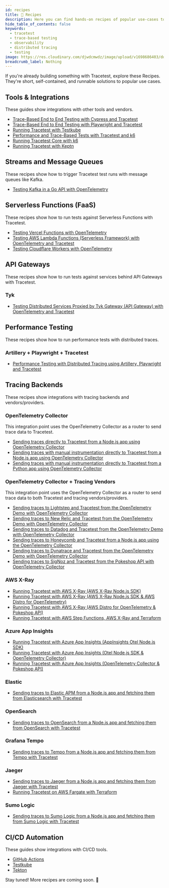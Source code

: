 ```yaml
---
id: recipes
title: 🍱 Recipes
description: Here you can find hands-on recipes of popular use-cases to get started with Tracetest.
hide_table_of_contents: false
keywords:
  - tracetest
  - trace-based testing
  - observability
  - distributed tracing
  - testing
image: https://res.cloudinary.com/djwdcmwdz/image/upload/v1698686403/docs/Blog_Thumbnail_14_rsvkmo.jpg
breadcrumb_label: Nothing
---
```


If you're already building something with Tracetest, explore these Recipes. They're short, self-contained, and runnable solutions to popular use cases.

## Tools & Integrations

These guides show integrations with other tools and vendors.

- [Trace-Based End to End Testing with Cypress and Tracetest](/tools-and-integrations/cypress)
- [Trace-Based End to End Testing with Playwright and Tracetest](/tools-and-integrations/playwright)
- [Running Tracetest with Testkube](/tools-and-integrations/testkube)
- [Performance and Trace-Based Tests with Tracetest and k6](/tools-and-integrations/k6)
- [Running Tracetest Core with k6](/tools-and-integrations/k6-core)
- [Running Tracetest with Keptn](/tools-and-integrations/keptn)

## Streams and Message Queues

These recipes show how to trigger Tracetest test runs with message queues like Kafka.

- [Testing Kafka in a Go API with OpenTelemetry](/examples-tutorials/recipes/testing-kafka-go-api-with-opentelemetry-tracetest)

## Serverless Functions (FaaS)

These recipes show how to run tests against Serverless Functions with Tracetest.

- [Testing Vercel Functions with OpenTelemetry](/examples-tutorials/recipes/testing-vercel-functions-with-opentelemetry-tracetest)
- [Testing AWS Lambda Functions (Serverless Framework) with OpenTelemetry and Tracetest](/examples-tutorials/recipes/testing-lambda-functions-with-opentelemetry-tracetest)
- [Testing Cloudflare Workers with OpenTelemetry](/examples-tutorials/recipes/testing-cloudflare-workers-with-opentelemetry-tracetest)

## API Gateways

These recipes show how to run tests against services behind API Gateways with Tracetest.

### Tyk

- [Testing Distributed Services Proxied by Tyk Gateway (API Gateway) with OpenTelemetry and Tracetest](/examples-tutorials/recipes/testing-distributed-services-with-tyk-opentelemetry-tracetest)

## Performance Testing

These recipes show how to run performance tests with distributed traces.

### Artillery + Playwright + Tracetest

- [Performance Testing with Distributed Tracing using Artillery, Playwright and Tracetest](/examples-tutorials/recipes/running-playwright-performance-tests-with-artillery-and-tracetest)

## Tracing Backends

These recipes show integrations with tracing backends and vendors/providers.

### OpenTelemetry Collector

This integration point uses the OpenTelemetry Collector as a router to send trace data to Tracetest.

- [Sending traces directly to Tracetest from a Node.js app using OpenTelemetry Collector](/examples-tutorials/recipes/running-tracetest-without-a-trace-data-store)
- [Sending traces with manual instrumentation directly to Tracetest from a Node.js app using OpenTelemetry Collector](/examples-tutorials/recipes/running-tracetest-without-a-trace-data-store-with-manual-instrumentation)
- [Sending traces with manual instrumentation directly to Tracetest from a Python app using OpenTelemetry Collector](/examples-tutorials/recipes/running-python-app-with-opentelemetry-collector-and-tracetest)

### OpenTelemetry Collector + Tracing Vendors

This integration point uses the OpenTelemetry Collector as a router to send trace data to both Tracetest and tracing vendors/providers.

- [Sending traces to Lightstep and Tracetest from the OpenTelemetry Demo with OpenTelemetry Collector](/examples-tutorials/recipes/running-tracetest-with-lightstep)
- [Sending traces to New Relic and Tracetest from the OpenTelemetry Demo with OpenTelemetry Collector](/examples-tutorials/recipes/running-tracetest-with-new-relic)
- [Sending traces to Datadog and Tracetest from the OpenTelemetry Demo with OpenTelemetry Collector](/examples-tutorials/recipes/running-tracetest-with-datadog)
- [Sending traces to Honeycomb and Tracetest from a Node.js app using the OpenTelemetry Collector](/examples-tutorials/recipes/running-tracetest-with-honeycomb)
- [Sending traces to Dynatrace and Tracetest from the OpenTelemetry Demo with OpenTelemetry Collector](/examples-tutorials/recipes/running-tracetest-with-dynatrace)
- [Sending traces to SigNoz and Tracetest from the Pokeshop API with OpenTelemetry Collector](/examples-tutorials/recipes/running-tracetest-with-signoz-pokeshop)

### AWS X-Ray

- [Running Tracetest with AWS X-Ray (AWS X-Ray Node.js SDK)](/examples-tutorials/recipes/running-tracetest-with-aws-x-ray)
- [Running Tracetest with AWS X-Ray (AWS X-Ray Node.js SDK & AWS Distro for OpenTelemetry)](/examples-tutorials/recipes/running-tracetest-with-aws-x-ray-adot)
- [Running Tracetest with AWS X-Ray (AWS Distro for OpenTelemetry & Pokeshop API)](/examples-tutorials/recipes/running-tracetest-with-aws-x-ray-pokeshop)
- [Running Tracetest with AWS Step Functions, AWS X-Ray and Terraform](/examples-tutorials/recipes/running-tracetest-with-step-functions-terraform)

### Azure App Insights

- [Running Tracetest with Azure App Insights (AppInsights Otel Node.js SDK)](/examples-tutorials/recipes/running-tracetest-with-azure-app-insights)
- [Running Tracetest with Azure App Insights (Otel Node.js SDK & OpenTelemetry Collector)](/examples-tutorials/recipes/running-tracetest-with-azure-app-insights-collector)
- [Running Tracetest with Azure App Insights (OpenTelemetry Collector & Pokeshop API)](/examples-tutorials/recipes/running-tracetest-with-azure-app-insights-pokeshop)

### Elastic

- [Sending traces to Elastic APM from a Node.js app and fetching them from Elasticsearch with Tracetest](/examples-tutorials/recipes/running-tracetest-with-elasticapm)

### OpenSearch

- [Sending traces to OpenSearch from a Node.js app and fetching them from OpenSearch with Tracetest](/examples-tutorials/recipes/running-tracetest-with-opensearch)

### Grafana Tempo

- [Sending traces to Tempo from a Node.js app and fetching them from Tempo with Tracetest](/examples-tutorials/recipes/running-tracetest-with-tempo)

### Jaeger

- [Sending traces to Jaeger from a Node.js app and fetching them from Jaeger with Tracetest](/examples-tutorials/recipes/running-tracetest-with-jaeger)
- [Running Tracetest on AWS Fargate with Terraform](/examples-tutorials/recipes/running-tracetest-with-aws-terraform)

### Sumo Logic

- [Sending traces to Sumo Logic from a Node.js app and fetching them from Sumo Logic with Tracetest](/examples-tutorials/recipes/running-tracetest-with-sumologic)

## CI/CD Automation

These guides show integrations with CI/CD tools.

- [GitHub Actions](/ci-cd-automation/github-actions-pipeline)
- [Testkube](/ci-cd-automation/testkube-pipeline)
- [Tekton](/ci-cd-automation/tekton-pipeline)

Stay tuned! More recipes are coming soon. 🚀
